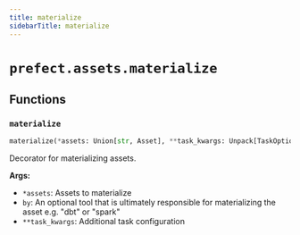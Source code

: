 ```yaml
---
title: materialize
sidebarTitle: materialize
---
```


# `prefect.assets.materialize`

## Functions

### `materialize` <sup><a href="https://github.com/prefecthq/prefect/blob/main/src/prefect/assets/materialize.py#L17"><Icon icon="github" size="14" /></a></sup>

```python
materialize(*assets: Union[str, Asset], **task_kwargs: Unpack[TaskOptions]) -> Callable[[Callable[P, R]], MaterializingTask[P, R]]
```


Decorator for materializing assets.

**Args:**
- `*assets`: Assets to materialize
- `by`: An optional tool that is ultimately responsible for materializing the asset e.g. "dbt" or "spark"
- `**task_kwargs`: Additional task configuration

